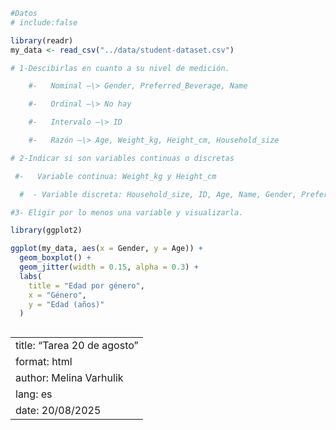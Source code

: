 ```r



#Datos
# include:false

library(readr)
my_data <- read_csv("../data/student-dataset.csv")

# 1-Descibirlas en cuanto a su nivel de medición.

    #-   Nominal –\> Gender, Preferred_Beverage, Name

    #-   Ordinal –\> No hay

    #-   Intervalo –\> ID

    #-   Razón –\> Age, Weight_kg, Height_cm, Household_size

# 2-Indicar si son variables continuas o discretas

 #-   Variable continua: Weight_kg y Height_cm 

  #  - Variable discreta: Household_size, ID, Age, Name, Gender, Preferred_Beverage

#3- Eligir por lo menos una variable y visualizarla.

```

```r

library(ggplot2)

ggplot(my_data, aes(x = Gender, y = Age)) +
  geom_boxplot() +
  geom_jitter(width = 0.15, alpha = 0.3) +
  labs(
    title = "Edad por género",
    x = "Género",
    y = "Edad (años)"
  )
```

```{}
```

---
title: "Tarea 20 de agosto"
format: html
author: Melina Varhulik
lang: es
date: 20/08/2025
---
